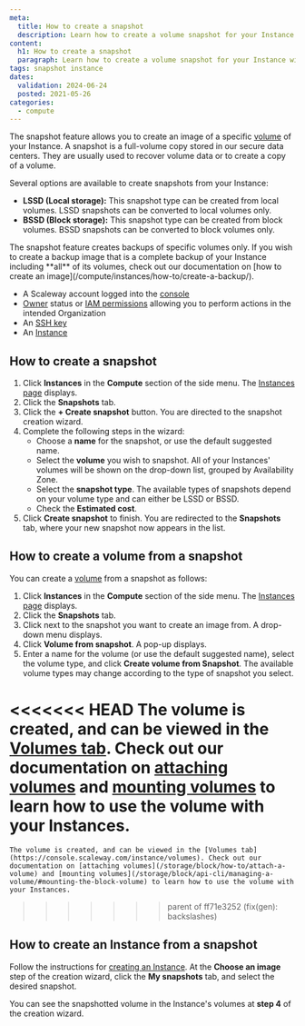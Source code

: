 ```yaml
---
meta:
  title: How to create a snapshot
  description: Learn how to create a volume snapshot for your Instance with this easy-to-follow guide.
content:
  h1: How to create a snapshot
  paragraph: Learn how to create a volume snapshot for your Instance with this easy-to-follow guide.
tags: snapshot instance
dates:
  validation: 2024-06-24
  posted: 2021-05-26
categories:
  - compute
---
```


The snapshot feature allows you to create an image of a specific [volume](/compute/instances/concepts/#volumes) of your Instance. A snapshot is a full-volume copy stored in our secure data centers. They are usually used to recover volume data or to create a copy of a volume.

Several options are available to create snapshots from your Instance:

* **LSSD (Local storage):** This snapshot type can be created from local volumes. LSSD snapshots can be converted to local volumes only.
* **BSSD (Block storage):** This snapshot type can be created from block volumes. BSSD snapshots can be converted to block volumes only.

<Message type="note">
  The snapshot feature creates backups of specific volumes only. If you wish to create a backup image that is a complete backup of your Instance including **all** of its volumes, check out our documentation on [how to create an image](/compute/instances/how-to/create-a-backup/).
</Message>

<Macro id="requirements" />

- A Scaleway account logged into the [console](https://console.scaleway.com)
- [Owner](/identity-and-access-management/iam/concepts/#owner) status or [IAM permissions](/identity-and-access-management/iam/concepts/#permission) allowing you to perform actions in the intended Organization
- An [SSH key](/identity-and-access-management/organizations-and-projects/how-to/create-ssh-key/)
- An [Instance](/compute/instances/how-to/create-an-instance/)

## How to create a snapshot

1. Click **Instances** in the **Compute** section of the side menu. The [Instances page](https://console.scaleway.com/instance/servers) displays.
2. Click the **Snapshots** tab.
    <Lightbox src="scaleway-create-a-snapshot.webp" alt="" />
3. Click the **+ Create snapshot** button. You are directed to the snapshot creation wizard.
4. Complete the following steps in the wizard:
    - Choose a **name** for the snapshot, or use the default suggested name.
    - Select the **volume** you wish to snapshot. All of your Instances' volumes will be shown on the drop-down list, grouped by Availability Zone.
    - Select the **snapshot type**. The available types of snapshots depend on your volume type and can either be LSSD or BSSD. 
    - Check the **Estimated cost**.
5. Click **Create snapshot** to finish. You are redirected to the **Snapshots** tab, where your new snapshot now appears in the list.

## How to create a volume from a snapshot

You can create a [volume](/compute/instances/concepts/#volume) from a snapshot as follows:

1. Click **Instances** in the **Compute** section of the side menu. The [Instances page](https://console.scaleway.com/instance/servers) displays.
2. Click the **Snapshots** tab.
3. Click <Icon name="more" /> next to the snapshot you want to create an image from. A drop-down menu displays.
4. Click **Volume from snapshot**. A pop-up displays.
    <Lightbox src="scaleway-volume-from-snapshot.webp" alt="" />
5. Enter a name for the volume (or use the default suggested name), select the volume type, and click **Create volume from Snapshot**.
    <Message type="note">
      The available volume types may change according to the type of snapshot you select.
    </Message>

<<<<<<< HEAD
    The volume is created, and can be viewed in the [Volumes tab](https://console.scaleway.com/instance/volumes/). Check out our documentation on [attaching volumes](/storage/block/how-to/attach-a-volume/) and [mounting volumes](/storage/block/api-cli/managing-a-volume/#mounting-the-block-volume) to learn how to use the volume with your Instances.
=======
    The volume is created, and can be viewed in the [Volumes tab](https://console.scaleway.com/instance/volumes). Check out our documentation on [attaching volumes](/storage/block/how-to/attach-a-volume) and [mounting volumes](/storage/block/api-cli/managing-a-volume/#mounting-the-block-volume) to learn how to use the volume with your Instances.
>>>>>>> parent of ff71e3252 (fix(gen): backslashes)

## How to create an Instance from a snapshot

Follow the instructions for [creating an Instance](/compute/instances/how-to/create-an-instance/). At the **Choose an image** step of the creation wizard, click the **My snapshots** tab, and select the desired snapshot.

<Lightbox src="scaleway-create-from-snapshot.webp" alt="" />

You can see the snapshotted volume in the Instance's volumes at **step 4** of the creation wizard.


